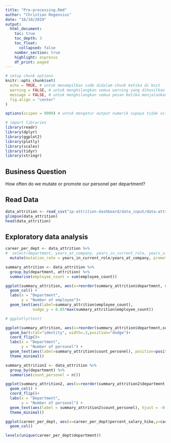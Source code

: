 ```yaml
---
title: "Pre-processing.Rmd"
author: "Christian Regensius"
date: "16/10/2019"
output: 
  html_document:
    toc: true
    toc_depth: 3
    toc_float:
      collapsed: false
    number_section: true
    highlight: espresso
    df_print: paged
---
```


```r

# setup chunk options
knitr::opts_chunk$set(
  echo = TRUE, # untuk menampilkan code didalam chunk ketika di knit
  warning = FALSE, # untuk menghilangkan semua warning yang dihasilkan ketika menjalankan chunk
  message = FALSE, # untuk menghilangkan semua pesan ketika menjalankan chunk
  fig.align = "center"
)

options(scipen = 9999) # untuk mengatur output numerik supaya tidak scientific
```

```r
# import libraries
library(readr)
library(dplyr)
library(ggplot2)
library(plotly)
library(scales)
library(tidyr)
library(stringr)
```

## Business Question
How often do we mutate or promote our personel per department?

## Read Data
```r
data_attrition <- read_csv("ip-attrition-dashboard/data_input/data-attrition.csv")
glimpse(data_attrition)
head(data_attrition)
```

## Exploratory data analysis
```r
career_per_dept <- data_attrition %>%
#  select(department, years_at_company, years_in_current_role, years_since_last_promotion) %>% 
  mutate(mutation_rate = years_in_current_role/years_at_company, promotion_rate = years_since_last_promotion/years_at_company, mutation_rate = replace_na(mutation_rate, 0), promotion_rate = replace_na(promotion_rate, 0), percent_salary_hike = percent_salary_hike/100)
```

```r
summary_attrition <- data_attrition %>% 
  group_by(department, attrition) %>% 
  summarise(employee_count = sum(employee_count))
```


```r
ggplot(summary_attrition, aes(x=reorder(summary_attrition$department, summary_attrition$employee_count), y=summary_attrition$employee_count)) +
  geom_col() +
  labs(x = "Department",
       y = "Number of employee")+
  geom_text(aes(label=summary_attrition$employee_count), 
            nudge_y = 0.05*max(summary_attrition$employee_count))

# ggplotly(test)
```


```r
ggplot(summary_attrition, aes(x=reorder(summary_attrition$department,summary_attrition$count_personel), y=summary_attrition$count_personel, fill=summary_attrition$attrition))+
  geom_bar(stat="identity", width=.3,position="dodge")+
  coord_flip()+
  labs(x = "Department", 
       y = "Number of personel") +
  geom_text(aes(label=summary_attrition$count_personel), position=position_dodge(width=0.3), vjust=0.3)+
  theme_minimal()
```



```r
summary_attrition2 <- data_attrition %>%
  group_by(department) %>% 
  summarise(count_personel = n())
```

```r
ggplot(summary_attrition2, aes(x=reorder(summary_attrition2$department, summary_attrition2$count_personel), y=summary_attrition2$count_personel)) +
  geom_col() +
  coord_flip()+
  labs(x = "Department", 
       y = "Number of personel") +
  geom_text(aes(label = summary_attrition2$count_personel), hjust = -0.1, size = 3)+
  theme_minimal()

```

```r
ggplot(career_per_dept, aes(x=career_per_dept$percent_salary_hike,y=career_per_dept$promotion_rate)) +
  geom_col()
```

```r
levels(unique(career_per_dept$department))
```

